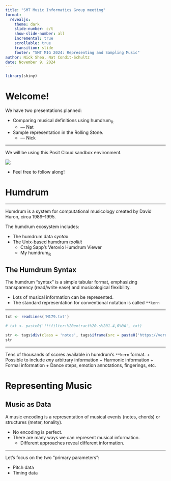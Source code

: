 ```yaml
---
title: "SMT Music Informatics Group meeting"
format:
  revealjs:
    theme: dark
    slide-number: c/t
    show-slide-number: all
    incremental: true
    scrollable: true
    transition: slide
    footer: "SMT MIG 2024: Representing and Sampling Music"
author: Nick Shea, Nat Condit-Schultz
date: November 9, 2024
---
```


```r
library(shiny)
```

# Welcome!

We have two presentations planned:

+ Comparing musical definitions using humdrum$_{\mathbb{R}}$
  + --- Nat
+ Sample representation in the Rolling Stone. 
  + --- Nick


----

We will be using this Posit Cloud sandbox environment.

![](images/PositLink_SMT_MIG_2024.png)

+ Feel free to follow along!


# Humdrum


----


Humdrum is a system for computational musicology created by David Huron, circa 1989--1995.

The humdrum ecosystem includes:

+ The humdrum data *syntax*
+ The Unix-based humdrum *toolkit*
  + Craig Sapp's Verovio Humdrum Viewer
  + My humdrum$_{\mathbb{R}}$



## The Humdrum Syntax


The humdrum "syntax" is a simple tabular format, emphasizing transparency (read/write ease) and musicological flexibility.

+ Lots of musical information can be represented.
+ The standard representation for conventional notation is called `**kern`

---


```r
txt <- readLines('M179.txt')

# txt <- paste0('!!!filter:%20extract%20-s%201-4,0%0A', txt)

str <- tags$div(class = 'notes', tags$iframe(src = paste0('https://verovio.humdrum.org/?k=E&t=', txt), width = '1600px', height = '2000px', title="Verovio Humdrum Viewer"))
str
```

---

Tens of thousands of scores available in humdrum's `**kern` format.
+ Possible to include *any* arbitrary information
  + Harmonic information
  + Formal information
  + Dance steps, emotion annotations, fingerings, etc.




# Representing Music

## Music as Data

A music encoding is a representation of musical events (notes, chords) or structures (meter, tonality).

+ No encoding is perfect.
+ There are many ways we can represent musical information.
  + Different approaches reveal different information.

----

Let's focus on the two "primary parameters":

+ Pitch data
+ Timing data
